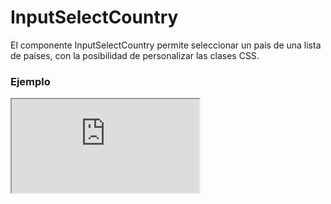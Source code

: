 
# InputSelectCountry

El componente InputSelectCountry permite seleccionar un país de una lista de países, con la posibilidad de personalizar las clases CSS.

### Ejemplo

<Iframe src="https://fenextjs-component-storybook.vercel.app/iframe.html?args=&id=input-inputselectcountry--index&viewMode=story" />

### Importacion

Para importar el componente InputSelectCountry, se puede hacer desde fenextjs

```tsx copy
import { InputSelectCountry } from "fenextjs";
```

### Parametros

| Parametro | Tipo | Requerido | Default | Descripcion |
| --------- | ---- | --------- | ------- | ----------- |
| ...props | InputSelectTProps\<CountryProps\> | no |  | Propiedades adicionales que extienden de InputSelectTProps, como eventos o configuraciones del componente. |

### Storybook

Para ver el storybook del componente lo puede hacer con este [link](https://fenextjs-component-storybook.vercel.app/?path=/story/input-inputselectcountry--index)

### Usos

- Básico

```tsx copy

<InputSelectCountry />
```

- InputSelectCountry con opciones personalizadas

```tsx copy

<InputSelectCountry
    classNameSelect="custom-select"
    classNameList="custom-list"
/>
```

- InputSelectCountry con estilos CSS personalizados

```tsx copy

<InputSelectCountry
    classNameSelect="custom-select-class"
/>
```

